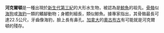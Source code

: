 {{unreferenced|time=2011-06-19T17:33:55+00:00}}
'''河克爾頓'''是一種出現於[[新生代第三紀|新生代第三紀]]的大形水生物，被認為是[[鯨魚|鯨魚]]的祖先。[[骨骼|骨骼]]似[[海狗|海狗]]或[[海豹|海豹]]一類的鰭腳動物；身體則細長，類似鯨魚。據專家指出，其骨骼最長可達22.5公尺，牙齒像海豹，臉上長有鼻孔。[[加拿大|加拿大]]的[[奧古布古|奧古布古]]有可能就是河克爾頓的殘存。

{{stub}}
